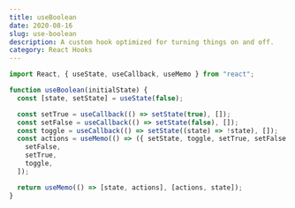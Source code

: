 ```yaml
---
title: useBoolean
date: 2020-08-16
slug: use-boolean
description: A custom hook optimized for turning things on and off.
category: React Hooks
---
```


```jsx
import React, { useState, useCallback, useMemo } from "react";

function useBoolean(initialState) {
  const [state, setState] = useState(false);

  const setTrue = useCallback(() => setState(true), []);
  const setFalse = useCallback(() => setState(false), []);
  const toggle = useCallback(() => setState((state) => !state), []);
  const actions = useMemo(() => ({ setState, toggle, setTrue, setFalse }), [
    setFalse,
    setTrue,
    toggle,
  ]);

  return useMemo(() => [state, actions], [actions, state]);
}
```
